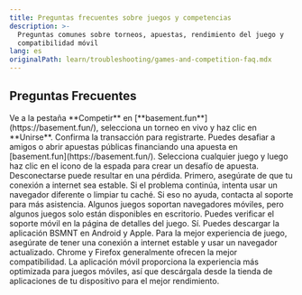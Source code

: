 ```yaml
---
title: Preguntas frecuentes sobre juegos y competencias
description: >-
  Preguntas comunes sobre torneos, apuestas, rendimiento del juego y
  compatibilidad móvil
lang: es
originalPath: learn/troubleshooting/games-and-competition-faq.mdx
---
```

## Preguntas Frecuentes

<AccordionGroup>
<Accordion title="¿Cómo me uno a un torneo?">
Ve a la pestaña **Competir** en [**basement.fun**](https://basement.fun/), selecciona un torneo en vivo y haz clic en **Unirse**. Confirma la transacción para registrarte.
</Accordion>

<Accordion title="¿Cómo funcionan las apuestas?">
Puedes desafiar a amigos o abrir apuestas públicas financiando una apuesta en [basement.fun](https://basement.fun/). Selecciona cualquier juego y luego haz clic en el icono de la espada para crear un desafío de apuesta.
</Accordion>

<Accordion title="¿Qué pasa si me desconecto durante un partido?">
Desconectarse puede resultar en una pérdida.
</Accordion>

<Accordion title="¿Por qué el juego no carga en el sitio?">
Primero, asegúrate de que tu conexión a internet sea estable. Si el problema continúa, intenta usar un navegador diferente o limpiar tu caché. Si eso no ayuda, contacta al soporte para más asistencia.
</Accordion>

<Accordion title="¿Puedo jugar en el navegador móvil?">
Algunos juegos soportan navegadores móviles, pero algunos juegos solo están disponibles en escritorio. Puedes verificar el soporte móvil en la página de detalles del juego.
</Accordion>

<Accordion title="¿Hay una aplicación móvil?">
Sí. Puedes descargar la aplicación BSMNT en Android y Apple.
</Accordion>
</AccordionGroup>

<Tip>
Para la mejor experiencia de juego, asegúrate de tener una conexión a internet estable y usar un navegador actualizado. Chrome y Firefox generalmente ofrecen la mejor compatibilidad.
</Tip>

<Info>
La aplicación móvil proporciona la experiencia más optimizada para juegos móviles, así que descárgala desde la tienda de aplicaciones de tu dispositivo para el mejor rendimiento.
</Info>
